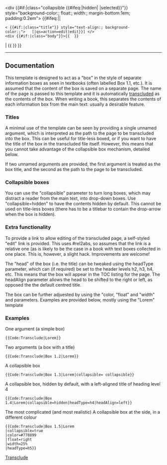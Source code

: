 <div {{#if:{{{collapsible| }}}|class="collapsible {{#ifeq:{{{collapsible| }}}|hidden| |selected}}"}} style="background-color:{{{color|#7777FF}}}; float:{{{float|none}}}; width:{{{width|auto}}}; margin-bottom:1em; padding:0.2em">
{{#ifeq:{{{2| }}}|{{{2|u}}}|
 <{{{headType|div}}} {{#if:{{{collapsible| }}}|class="title"}} style="text-align:{{{headAlign|center}}}; background-color:{{{color|#7777FF}}};">{{{1}}} &nbsp; [{{Querylink|{{#rel2abs:{{{2}}}}}|qs=action=edit|edit}}]&nbsp;</{{{headType|div}}}>
 <div {{#if:{{{collapsible| }}}|class="body"}}>{{ {{{2}}} }}</div>
| {{ {{{1}}} }} }}
</div>

<noinclude>
----
== Documentation ==
This template is designed to act as a "box" in the style of separate information boxes as seen in textbooks (often labelled Box 1.1, etc.). It is assumed that the content of the box is saved on a separate page. The name of the page is passed to this template and it is automatically [[transcluded]] as the contents of the box. When writing a book, this separates the contents of each information box from the main text: usually a desirable feature.

=== Titles ===
A minimal use of the template can be seen by providing a single unnamed argument, which is interpreted as the path to the page to be transcluded into the box. This can be useful for title-less boxed, or if you want to have the title of the box in the transcluded file itself. However, this means that you cannot take advantage of the  collapsible box mechanism, detailed below.

If two unnamed arguments are provided, the first argument is treated as the box title, and the second as the path to the page to be transcluded. 

=== Collapsible boxes ===
You can use the "collapsible" parameter to turn long boxes, which may distract a reader from the main text, into drop-down boxes. Use "collapsible=hidden" to have the contents hidden by default. This cannot be used on title-less boxes (there has to be a titlebar to contain the drop-arrow when the box is hidden).

=== Extra functionality ===
To provide a link to allow editing of the transcluded page, a self-styled "edit" link is provided. This uses #rel2abs, so assumes that the link is a relative one (as is likely to be the case in a book with text boxes collected in one place. This is, however, a slight hack. Improvements are welcome!

The "head" of the box (i.e. the title) can be tweaked using the headType parameter, which can (if required) be set to the header levels h2, h3, h4, etc. This means that the box will appear in the TOC listing for the page. The headAlign parameter allows the head to be shifted to the right or left, as opposed the the default centred title.

The box can be further adjuested by using the "color, "float" and "width" and parameters. Examples are provided below, mostly using the "Lorem" template

=== Examples ===
One argument (a simple box)
<pre>{{Code:Transclude|Lorem}}</pre>
{{Code:Transclude|Lorem}}

Two arguments (a box with a title)
<pre>{{Code:Transclude|Box 1.2|Lorem}}</pre>
{{Code:Transclude|Box 1.2|Lorem}}

A collapsible box 
<pre>{{Code:Transclude|Box 1.3|Lorem|collapsible= collapsible}}</pre>
{{Code:Transclude|Box 1.3|Lorem|collapsible= collapsible}}

A collapsible box, hidden by default, with a left-aligned title of heading level 4
<pre>{{Code:Transclude|Box 1.4|Lorem|collapsible=hidden|headType=h4|headAlign=left}}</pre>
{{Code:Transclude|Box 1.4|Lorem|collapsible=hidden|headType=h4|headAlign=left}}


The most complicated (and most realistic)
{{Code:Transclude|Box 1.5|Lorem
|collapsible=true
|color=#778899
|float=right
|width=25%
|headType=h5}} 
A collapsible box at the side, in a different colour
<pre>{{Code:Transclude|Box 1.5|Lorem
|collapsible=true
|color=#778899
|float=right
|width=25%
|headType=h5}}</pre>

[[Category:Code templates|Transclude]]
</noinclude>
